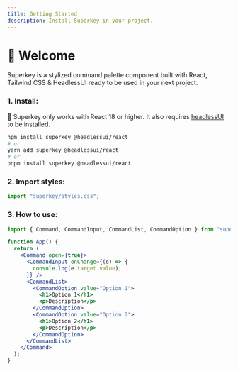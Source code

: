 ```yaml
---
title: Getting Started
description: Install Superkey in your project.
---
```


# **👋 Welcome**

Superkey is a stylized command palette component built with React, Tailwind CSS & HeadlessUI ready to be used in your next project.

### 1. Install:

🚧 Superkey only works with React 18 or higher. It also requires [headlessUI](https://headlessui.com/) to be installed.

```bash
npm install superkey @headlessui/react
# or
yarn add superkey @headlessui/react
# or 
pnpm install superkey @headlessui/react
```

### 2. Import styles:

```ts
import "superkey/styles.css";
```

### 3. How to use:

```jsx {5-19}
import { Command, CommandInput, CommandList, CommandOption } from "superkey";

function App() {
  return (
    <Command open={true}>
      <CommandInput onChange={(e) => {
        console.log(e.target.value);
      }} />
      <CommandList>
        <CommandOption value="Option 1">
          <h1>Option 1</h1>
          <p>Description</p>
        </CommandOption>
        <CommandOption value="Option 2">
          <h1>Option 2</h1>
          <p>Description</p>
        </CommandOption>
      </CommandList>
    </Command>
  );
}
```